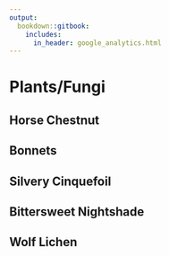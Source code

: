 ```yaml
---
output: 
  bookdown::gitbook:
    includes:
      in_header: google_analytics.html
---
```


# Plants/Fungi
## Horse Chestnut
## Bonnets
## Silvery Cinquefoil
## Bittersweet Nightshade
## Wolf Lichen
